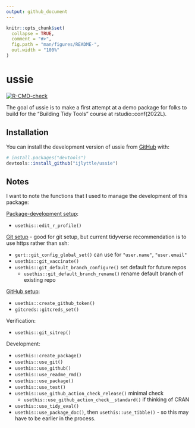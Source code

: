 ```yaml
---
output: github_document
---
```


<!-- README.md is generated from README.Rmd. Please edit that file -->

```r
knitr::opts_chunk$set(
  collapse = TRUE,
  comment = "#>",
  fig.path = "man/figures/README-",
  out.width = "100%"
)
```

# ussie

<!-- badges: start -->
[![R-CMD-check](https://github.com/ijlyttle/ussie/workflows/R-CMD-check/badge.svg)](https://github.com/ijlyttle/ussie/actions)
<!-- badges: end -->

The goal of ussie is to make a first attempt at a demo package for folks to build for the "Building Tidy Tools" course at rstudio::conf(2022L).


## Installation

You can install the development version of ussie from [GitHub](https://github.com/) with:

``` r
# install.packages("devtools")
devtools::install_github("ijlyttle/ussie")
```

## Notes

I want to note the functions that I used to manage the development of this package:

[Package-development setup](https://r-pkgs.org/setup.html#personal-startup-configuration):

- `usethis::edit_r_profile()`

[Git setup](https://r-pkgs.org/git.html#git-setup) - good for git setup, but current tidyverse recommendation is to use https rather than ssh:

- `gert::git_config_global_set()` can use for `"user.name"`, `"user.email"`
- `usethis::git_vaccinate()`
- `usethis::git_default_branch_configure()` set default for future repos
  - `usethis::git_default_branch_rename()` rename default branch of existing repo
  
[GitHub setup](https://usethis.r-lib.org/articles/git-credentials.html):

- `usethis::create_github_token()`
- `gitcreds::gitcreds_set()`

Verification:

- `usethis::git_sitrep()`

Development:

- `usethis::create_package()`
- `usethis::use_git()`
- `usethis::use_github()`
- `usethis::use_readme_rmd()`
- `usethis::use_package()`
- `usethis::use_test()`
- `usethis::use_github_action_check_release()` minimal check 
  - `usethis::use_github_action_check__standard()` if thinking of CRAN
- `usethis::use_tidy_eval()`
- `usethis::use_package_doc()`, then `usethis::use_tibble()` - so this may have to be earlier in the process.
